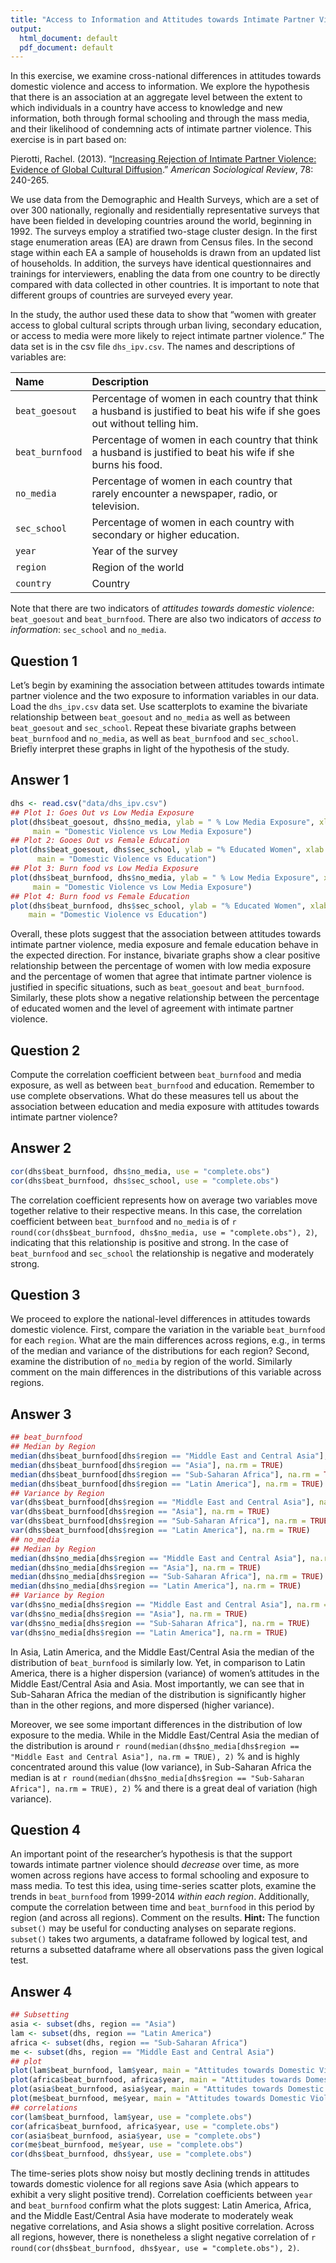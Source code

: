 ```yaml
---
title: "Access to Information and Attitudes towards Intimate Partner Violence"
output:
  html_document: default
  pdf_document: default
---
```


In this exercise, we examine cross-national differences in attitudes towards domestic violence and access to information. We explore the hypothesis that there is an association at an aggregate level between the extent to which individuals in a country have access to knowledge and new information, both through formal schooling and through the mass media, and their likelihood of condemning acts of intimate partner violence.  This exercise is in part based on: 

Pierotti, Rachel. (2013). "[Increasing Rejection of Intimate Partner Violence: Evidence of Global Cultural Diffusion](http://dx.doi.org/10.1177/0003122413480363)." *American Sociological Review*, 78: 240-265. 

We use data from the Demographic and Health Surveys, which are a set of over 300 nationally, regionally and residentially representative surveys that have been fielded in developing countries around the world, beginning in 1992. The surveys employ a stratified two-stage cluster design. In the first stage enumeration areas (EA) are drawn from Census files. In the second stage within each EA a sample of households is drawn from an updated list of households. In addition, the surveys have identical questionnaires and trainings for interviewers, enabling the data from one country to be directly compared with data collected in other countries. It is important to note that different groups of countries are surveyed every year. 

In the study, the author used these data to show that "women with greater access to global cultural scripts through urban living, secondary education, or access to media were more likely to reject intimate partner violence." The data set is in the csv file `dhs_ipv.csv`. The names and descriptions of variables are:

-------------------------------------------------------------------------------
Name             Description
---------------- ---------------------------------------------------------
`beat_goesout`   Percentage of women in each country that think a husband is justified to beat his wife if she goes                     out without telling him. 

`beat_burnfood`  Percentage of women in each country that think a husband is justified to beat his wife if she burns                    his food.  

`no_media`       Percentage of women in each country that rarely encounter a newspaper, radio, or television. 

`sec_school`     Percentage of women in each country with secondary or higher education.

`year`           Year of the survey

`region`         Region of the world

`country`        Country
-------------------------------------------------------------------------------

Note that there are two indicators of *attitudes towards domestic violence*: `beat_goesout` and `beat_burnfood`. There are also two indicators of *access to information*: `sec_school` and `no_media`. 

## Question 1

Let's begin by examining the association between attitudes towards intimate partner violence and the two exposure to information variables in our data. Load the `dhs_ipv.csv` data set. Use scatterplots to examine the bivariate relationship between `beat_goesout` and `no_media` as well as between `beat_goesout` and `sec_school`. Repeat these bivariate graphs between `beat_burnfood` and  `no_media`, as well as `beat_burnfood` and `sec_school`. Briefly interpret these graphs in light of the hypothesis of the study.

## Answer 1

```r
dhs <- read.csv("data/dhs_ipv.csv")
## Plot 1: Goes Out vs Low Media Exposure
plot(dhs$beat_goesout, dhs$no_media, ylab = " % Low Media Exposure", xlab = "% Agree when Goes Out", 
     main = "Domestic Violence vs Low Media Exposure")
## Plot 2: Gooes Out vs Female Education
plot(dhs$beat_goesout, dhs$sec_school, ylab = "% Educated Women", xlab = "% Agree when Goes Out", 
      main = "Domestic Violence vs Education")
## Plot 3: Burn food vs Low Media Exposure
plot(dhs$beat_burnfood, dhs$no_media, ylab = " % Low Media Exposure", xlab = "% Agree when Burns Food ", 
     main = "Domestic Violence vs Low Media Exposure")
## Plot 4: Burn food vs Female Education
plot(dhs$beat_burnfood, dhs$sec_school, ylab = "% Educated Women", xlab = "% Agree when Burns Food", 
    main = "Domestic Violence vs Education")
```

Overall, these plots suggest that the association between attitudes towards intimate partner violence, media exposure and female education behave in the expected direction. For instance, bivariate graphs show a clear positive relationship between the percentage of women with low media exposure and the percentage of women that agree that intimate partner violence is justified in specific situations, such as `beat_goesout` and `beat_burnfood`. Similarly, these plots show a negative relationship between the percentage of educated women and the level of agreement with intimate partner violence. 

## Question 2

Compute the correlation coefficient between `beat_burnfood` and media exposure, as well as between `beat_burnfood` and education. Remember to use complete observations. What do these measures tell us about the association between education and media exposure with attitudes towards intimate partner violence?

## Answer 2

```r
cor(dhs$beat_burnfood, dhs$no_media, use = "complete.obs")
cor(dhs$beat_burnfood, dhs$sec_school, use = "complete.obs")
```

The correlation coefficient represents how on average two variables move together relative to their respective means. In this case, the correlation coefficient between `beat_burnfood` and `no_media`  is of `r round(cor(dhs$beat_burnfood, dhs$no_media, use = "complete.obs"), 2)`, indicating that this relationship is positive and strong. In the case of `beat_burnfood` and `sec_school`  the relationship is negative and moderately strong.  

## Question 3

We proceed to explore the national-level differences in attitudes towards domestic violence. First, compare the variation in the variable `beat_burnfood` for each `region`. What are the main differences across regions, e.g., in terms of the median and variance of the distributions for each region?  Second, examine the distribution of `no_media` by region of the world. Similarly comment on the main differences in the distributions of this variable across regions.

## Answer 3

```r
## beat_burnfood
## Median by Region 
median(dhs$beat_burnfood[dhs$region == "Middle East and Central Asia"], na.rm = TRUE)
median(dhs$beat_burnfood[dhs$region == "Asia"], na.rm = TRUE)
median(dhs$beat_burnfood[dhs$region == "Sub-Saharan Africa"], na.rm = TRUE)
median(dhs$beat_burnfood[dhs$region == "Latin America"], na.rm = TRUE)
## Variance by Region 
var(dhs$beat_burnfood[dhs$region == "Middle East and Central Asia"], na.rm = TRUE)
var(dhs$beat_burnfood[dhs$region == "Asia"], na.rm = TRUE)
var(dhs$beat_burnfood[dhs$region == "Sub-Saharan Africa"], na.rm = TRUE)
var(dhs$beat_burnfood[dhs$region == "Latin America"], na.rm = TRUE)
## no_media
## Median by Region 
median(dhs$no_media[dhs$region == "Middle East and Central Asia"], na.rm = TRUE)
median(dhs$no_media[dhs$region == "Asia"], na.rm = TRUE)
median(dhs$no_media[dhs$region == "Sub-Saharan Africa"], na.rm = TRUE)
median(dhs$no_media[dhs$region == "Latin America"], na.rm = TRUE)
## Variance by Region 
var(dhs$no_media[dhs$region == "Middle East and Central Asia"], na.rm = TRUE)
var(dhs$no_media[dhs$region == "Asia"], na.rm = TRUE)
var(dhs$no_media[dhs$region == "Sub-Saharan Africa"], na.rm = TRUE)
var(dhs$no_media[dhs$region == "Latin America"], na.rm = TRUE)
```

In Asia, Latin America, and the Middle East/Central Asia the median of the distribution of `beat_burnfood` is similarly low. Yet, in comparison to Latin America, there is a higher dispersion (variance) of women's attitudes in the Middle East/Central Asia and Asia. Most importantly, we can see that in Sub-Saharan Africa the median of the distribution is significantly higher than in the other regions, and more dispersed (higher variance).

Moreover, we see some important differences in the distribution of low exposure to the media. While in the Middle East/Central Asia the median of the distribution is around `r round(median(dhs$no_media[dhs$region == "Middle East and Central Asia"], na.rm = TRUE), 2)` % and is highly concentrated around this value (low variance), in Sub-Saharan Africa the median is at `r round(median(dhs$no_media[dhs$region == "Sub-Saharan Africa"], na.rm = TRUE), 2)` % and there is a great deal of variation (high variance). 

## Question 4

An important point of the researcher's hypothesis is that the support towards intimate partner violence should *decrease* over time, as more women across regions have access to formal schooling and exposure to mass media. To test this idea, using time-series scatter plots, examine the trends in `beat_burnfood` from 1999-2014 *within each region*. Additionally, compute the correlation between time and `beat_burnfood` in this period by region (and across all regions). Comment on the results. **Hint:** The function `subset()` may be useful for conducting analyses on separate regions. `subset()` takes two arguments, a dataframe followed by logical test, and returns a subsetted dataframe where all observations pass the given logical test.

## Answer 4

```r
## Subsetting 
asia <- subset(dhs, region == "Asia")
lam <- subset(dhs, region == "Latin America")
africa <- subset(dhs, region == "Sub-Saharan Africa")
me <- subset(dhs, region == "Middle East and Central Asia")
## plot
plot(lam$beat_burnfood, lam$year, main = "Attitudes towards Domestic Violence,\n Latin America, 1999-2014")
plot(africa$beat_burnfood, africa$year, main = "Attitudes towards Domestic Violence,\n Africa, 1999-2014")
plot(asia$beat_burnfood, asia$year, main = "Attitudes towards Domestic Violence,\n Asia, 1999-2014")
plot(me$beat_burnfood, me$year, main = "Attitudes towards Domestic Violence,\n Middle East, 1999-2014")
## correlations
cor(lam$beat_burnfood, lam$year, use = "complete.obs")
cor(africa$beat_burnfood, africa$year, use = "complete.obs")
cor(asia$beat_burnfood, asia$year, use = "complete.obs")
cor(me$beat_burnfood, me$year, use = "complete.obs")
cor(dhs$beat_burnfood, dhs$year, use = "complete.obs")
```

The time-series plots show noisy but mostly declining trends in attitudes towards domestic violence for all regions save Asia (which appears to exhibit a very slight positive trend). Correlation coefficients between `year` and `beat_burnfood` confirm what the plots suggest: Latin America, Africa, and the Middle East/Central Asia have moderate to moderately weak negative correlations, and Asia shows a slight positive correlation. Across all regions, however, there is nonetheless a slight negative correlation of `r round(cor(dhs$beat_burnfood, dhs$year, use = "complete.obs"), 2)`.
